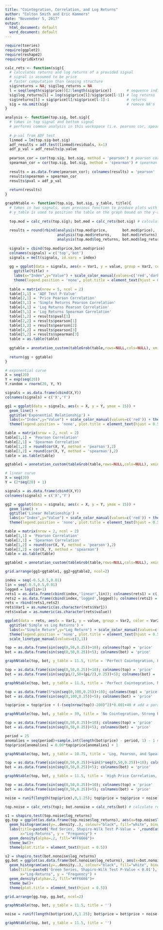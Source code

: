 ---
title: "Cointegration, Correlation, and Log Returns"
author: "Colton Smith and Eric Kammers"
date: "Novemeber 5, 2017"
output:
  html_document: default
  word_document: default
---
<!-- Libraries -->
```{r message = FALSE, warning = FALSE, echo=FALSE}
require(tseries)
require(ggplot2)
require(reshape2)
require(gridExtra)
```

<!-- Functions -->
```{r,echo=FALSE}
calc_rets <- function(sig){
  # calculates returns and log returns of a provided signal
  # signal is assumed to be price
  # faster computation than looping structure
  sig$returns = NA; sig$log_returns = NA 
  l = seq(length(sig$price))[2:length(sig$price)]       # sequence indices 
  sig$log_returns[l] = log(sig$price[l]/sig$price[l-1]) # log returns
  sig$returns[l] = sig$price[l]/sig$price[l-1]-1        # returns
  sig = na.omit(sig)                                    # remove NA's
}

analysis <- function(top.sig, bot.sig){
  # takes in top signal and bottom signal
  # performs common analysis in this workspace (i.e. pearson cor, spearman cor, & p_val from ADF test)
  
  # p-val from ADF test
  linmod = lm(top.sig~bot.sig)
  adf_results = adf.test(linmod$residuals, k=1)
  adf_p_val = adf_results$p.value
  
  pearson_cor = cor(top.sig, bot.sig, method = 'pearson') # pearson cor
  spearman_cor = cor(top.sig, bot.sig, method = 'spearman') # spearman cor
  
  results = as.data.frame(pearson_cor); colnames(results) = 'pearson' 
  results$spearman = spearman_cor
  results$pval = adf_p_val
  
  return(results)
}

graphNtable <- function(top.sig, bot.sig, y_table, title){
  # takes in two signals, uses previous function to produce plots with tables of useful statistics
  # y_table is used to position the table on the graph based on the y-axis
  
  top.mod = calc_rets(top.sig); bot.mod = calc_rets(bot.sig) # calculate returns & log-returns
  
  results = round(rbind(analysis(top.mod$price,       bot.mod$price),
                        analysis(top.mod$returns,     bot.mod$returns),
                        analysis(top.mod$log_returns, bot.mod$log_returns)),2)
  
  signals = cbind(top.mod$price,bot.mod$price)
  colnames(signals) = c('top','bot')
  signals = melt(signals, id.vars = index)
  
  gg = ggplot(data = signals, aes(x = Var1, y = value, group = Var2, color = Var2, ymax = 15)) + geom_line() + 
    ggtitle(title) + 
    labs(x="Index",y="Value") + scale_color_manual(values=c('red','darkgreen')) + theme_bw() + 
    theme(legend.position = 'none', plot.title = element_text(hjust = 0.5))
  
  table = matrix(nrow = 5, ncol = 2)
  table[1,1] = 'ADF Test P-Value'
  table[2,1] = 'Price Pearson Correlation'
  table[3,1] = 'Simple Returns Pearson Correlation'
  table[4,1] = 'Log Returns Pearson Correlation'
  table[5,1] = 'Log Returns Spearman Correlation'
  table[1,2] = results$pval[1]
  table[2,2] = results$pearson[1]
  table[3,2] = results$pearson[2]
  table[4,2] = results$pearson[3]
  table[5,2] = results$spearman[3]
  table = as.table(table)
  
  ggtable = annotation_custom(tableGrob(table,rows=NULL,cols=NULL), xmin = 130, ymin = y_table)
  
  return(gg + ggtable)
}

```

<!-- Pearson VS Spearman -->
```{r,echo=FALSE, fig.align="center", fig.width=8,fig.height=4}
# exponential curve
X = seq(20) 
Y = exp(seq(20))
Y.random = rnorm(20, Y, Y)

signals = as.data.frame(cbind(X,Y))
colnames(signals) = c('X','Y')

gg1 = ggplot(data = signals, aes(x = X, y = Y, ymax = 15)) + 
  geom_line() + 
  ggtitle('Exponential Relationship') + 
  labs(x="Index",y="Value") + scale_color_manual(values=c('red')) + theme_bw() + 
  theme(legend.position = 'none', plot.title = element_text(hjust = 0.5))

table = matrix(nrow = 2, ncol = 2)
table[1,1] = 'Pearson Correlation'
table[2,1] = 'Spearman Correlation'
table[1,2] = round(cor(X, Y, method = 'pearson'),2)
table[2,2] = round(cor(X, Y, method = 'spearman'),2)
table = as.table(table)

ggtable1 = annotation_custom(tableGrob(table,rows=NULL,cols=NULL), xmin = -5.75, ymin = 3.5e+08)

# linear curve
X = seq(20)
Y = (2*seq(20) + 1)

signals = as.data.frame(cbind(X,Y))
colnames(signals) = c('X','Y')

gg2 = ggplot(data = signals, aes(x = X, y = Y, ymax = 15)) + 
  geom_line() + 
  ggtitle('Linear Relationship') + 
  labs(x="Index",y="Value") + scale_color_manual(values=c('red')) + theme_bw() + 
  theme(legend.position = 'none', plot.title = element_text(hjust = 0.5))

table = matrix(nrow = 2, ncol = 2)
table[1,1] = 'Pearson Correlation'
table[2,1] = 'Spearman Correlation'
table[1,2] = round(cor(X, Y, method = 'pearson'),2)
table[2,2] = cor(X, Y, method = 'spearman')
table = as.table(table)

ggtable2 = annotation_custom(tableGrob(table,rows=NULL,cols=NULL), xmin = -8, ymin = 31)

grid.arrange(gg1+ggtable1, gg2+ggtable2, ncol=2)
```

<!-- Returns vs Log Returns Distribution -->
```{r, echo=FALSE, warning=FALSE, fig.align="center", fig.width=4,fig.height=4}
index = seq(-0.5,0.5,0.01)
lin = seq(-0.5,0.5,0.01)
logged = log(lin+1)
rets1 = as.data.frame(cbind(index,'linear',lin)); colnames(rets1) = c('Var1','Var2','value')
rets2 = as.data.frame(cbind(index,'logged',logged)); colnames(rets2) = c('Var1','Var2','value')
rets = rbind(rets1,rets2)
rets$Var1 = as.numeric(as.character(rets$Var1))
rets$value = as.numeric(as.character(rets$value))

ggplot(data = rets, aes(x = Var1, y = value, group = Var2, color = Var2)) + geom_line(aes(linetype = Var2)) +
  ggtitle('Simple vs Log Returns') +
  labs(x="Simple Return",y="Log Return") + scale_color_manual(values=c('black','red')) + theme_bw() + 
  theme(legend.position = 'none', plot.title = element_text(hjust = 0.5)) + 
  scale_linetype_manual(values=c(3,1))
```

<!-- Perfect Correlation & Cointegration -->
```{r, echo = FALSE}
top = as.data.frame(sin(seq(0,50,0.25))+10); colnames(top) = 'price'
bot = as.data.frame(sin(seq(0,50,0.25))+5); colnames(bot) = 'price'
```

```{r, echo=FALSE, warning=FALSE, fig.align="center", fig.width=10,fig.height=6}
graphNtable(top, bot, y_table = 11.5, title = 'Perfect Cointegration, Perfect Correlation')
```

<!-- Perfect Cointegration & No Correlation -->
```{r,echo=FALSE}
top = as.data.frame(sin(seq(0,50,0.25))+10); colnames(top) = 'price'
bot = as.data.frame(sin(seq(pi/2,50+(pi/2),0.25))+5); colnames(bot) = 'price'
```

```{r, echo=FALSE, warning=FALSE, fig.align="center", fig.width=10,fig.height=6}
graphNtable(top, bot, y_table = 11.5, title = 'Perfect Cointegration, No Correlation')
```

<!-- No Cointegration & Strong Return Correlation -->
```{r, echo=FALSE}
top = as.data.frame(5*sin(seq(0,100,0.25))+10); colnames(top) = 'price'
bot = as.data.frame(sin(seq(0,100,0.25))+5); colnames(bot) = 'price'

top$price = top$price + (-(seq(nrow(top))-200)^2)*0.001+40 # add a parabolic curve to top
```

```{r, echo=FALSE, warning=FALSE, fig.align="center", fig.width=10,fig.height=6}
graphNtable(top, bot, y_table = 39, title = 'No Cointegration, Strong Return Correlation')
```

<!-- Pearson vs Spearman -->
```{r, echo= FALSE}
top = as.data.frame(sin(seq(0,50,0.25))+10); colnames(top) = 'price'
bot = as.data.frame(sin(seq(0,50,0.25))+5); colnames(bot) = 'price'

period = 25
anomalies = seq(period)+sample.int(length(bot$price) - period, 1) - 1 # add anomalies
top$price[anomalies] = 0.00*top$price[anomalies] + 1
```

```{r, echo=FALSE, warning=FALSE, fig.align="center", fig.width=10,fig.height=6}
graphNtable(top, bot, y_table = 10.75, title = 'Log, Pearson, and Spearman Comparison')
```

<!-- High Price Correlation & Low Return Correlation -->
```{r, echo=FALSE}
top = as.data.frame(sin(seq(0,50,0.25))+sin(5*seq(0,50,0.25))+10); colnames(top) = 'price'
bot = as.data.frame(sin(seq(0,50,0.25))+5); colnames(bot) = 'price'
```

```{r, echo=FALSE, warning=FALSE, fig.align="center", fig.width=10,fig.height=6}
graphNtable(top, bot, y_table = 11.5, title = 'High Price Correlation, Low Return Correlation')
```

<!-- Hist Analysis -->
```{r,echo=FALSE}
top = as.data.frame(sin(seq(0,50,0.25))+10); colnames(top) = 'price'
bot = as.data.frame(sin(seq(0,50,0.25))+5); colnames(bot) = 'price'
```

```{r,echo=FALSE}
noise = runif(length(top$price),0,1.25); top$price = top$price + noise
```

```{r, echo=FALSE, warning=FALSE, fig.align="center", fig.width=10,fig.height=4}
top.noise = calc_rets(top); bot.nonoise = calc_rets(bot) # calculate returns & log-returns

s1 = shapiro.test(top.noise$log_returns)
gg.top = ggplot(as.data.frame(top.noise$log_returns), aes(x=top.noise$log_returns)) + 
  geom_histogram(aes(y=..density..), colour="black", fill="white", binwidth=0.02) +
  labs(title=paste0('Red Series, Shapiro-Wilk Test P-Value = ',round(as.numeric(s1[2]),2)),
       x="Log-Returns", y = "Frequency") +
  geom_density(alpha=.2, fill="#FF6666")+ 
  theme_bw()+
  theme(plot.title = element_text(hjust = 0.5))

s2 = shapiro.test(bot.nonoise$log_returns)
gg.bot = ggplot(as.data.frame(bot.nonoise$log_returns), aes(x=bot.nonoise$log_returns)) + 
  geom_histogram(aes(y=..density..), colour="black", fill="white", binwidth=0.01) +
  labs(title=paste0('Green Series, Shapiro-Wilk Test P-Value < 0.01'),
       x="Log-Returns", y = "Frequency") +
  geom_density(alpha=.2, fill="#FF6666")+ 
  theme_bw()+
  theme(plot.title = element_text(hjust = 0.5))

grid.arrange(gg.top, gg.bot, ncol=2)
```

```{r, echo=FALSE, warning=FALSE, fig.align="center", fig.width=10,fig.height=6}
graphNtable(top, bot, y_table = 11.5, title = '')
```

```{r, echo=FALSE}
noise = runif(length(bot$price),0,1.25); bot$price = bot$price + noise
```

```{r, echo=FALSE, warning=FALSE, fig.align="center", fig.width=10,fig.height=6}
graphNtable(top, bot, y_table = 11.5, title = '')
```
